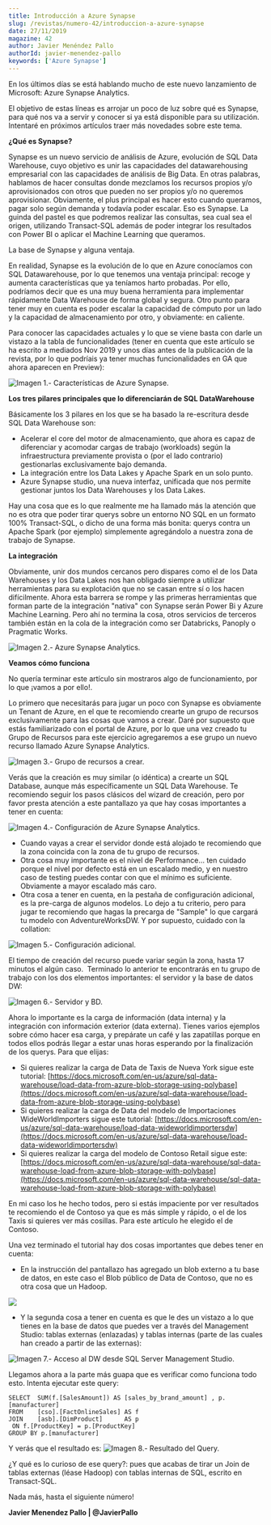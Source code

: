 ```yaml
---
title: Introducción a Azure Synapse
slug: /revistas/numero-42/introduccion-a-azure-synapse
date: 27/11/2019
magazine: 42
author: Javier Menéndez Pallo
authorId: javier-menendez-pallo
keywords: ['Azure Synapse']
---
```






En los últimos días se está hablando mucho de este nuevo lanzamiento de Microsoft: Azure Synapse Analytics.

El objetivo de estas líneas es arrojar un poco de luz sobre qué es Synapse, para qué nos va a servir y conocer si ya está disponible para su utilización. Intentaré en próximos artículos traer más novedades sobre este tema.

**¿Qué es Synapse?**

Synapse es un nuevo servicio de análisis de Azure, evolución de SQL Data Warehouse, cuyo objetivo es unir las capacidades del datawarehousing empresarial con las capacidades de análisis de Big Data. En otras palabras, hablamos de hacer consultas donde mezclamos los recursos propios y/o aprovisionados con otros que pueden no ser propios y/o no queremos aprovisionar. Obviamente, el plus principal es hacer esto cuando queramos, pagar solo según demanda y todavía poder escalar. Eso es Synapse. La guinda del pastel es que podremos realizar las consultas, sea cual sea el origen, utilizando Transact-SQL además de poder integrar los resultados con Power BI o aplicar el Machine Learning que queramos.

La base de Synapse y alguna ventaja.

En realidad, Synapse es la evolución de lo que en Azure conocíamos con SQL Datawarehouse, por lo que tenemos una ventaja principal: recoge y aumenta características que ya teníamos harto probadas. Por ello, podríamos decir que es una muy buena herramienta para implementar rápidamente Data Warehouse de forma global y segura. Otro punto para tener muy en cuenta es poder escalar la capacidad de cómputo por un lado y la capacidad de almacenamiento por otro, y obviamente: en caliente.

Para conocer las capacidades actuales y lo que se viene basta con darle un vistazo a la tabla de funcionalidades (tener en cuenta que este artículo se ha escrito a mediados Nov 2019 y unos días antes de la publicación de la revista, por lo que podríais ya tener muchas funcionalidades en GA que ahora aparecen en Preview):

![Imagen 1.- Características de Azure Synapse.](../../../images/numero42/introduccion-a-azure-synapse/image1.png)

**Los tres pilares principales que lo diferenciarán de SQL DataWarehouse**

Básicamente los 3 pilares en los que se ha basado la re-escritura desde SQL Data Warehouse son:

- Acelerar el core del motor de almacenamiento, que ahora es capaz de diferenciar y acomodar cargas de trabajo (workloads) según la infraestructura previamente provista o (por el lado contrario) gestionarlas exclusivamente bajo demanda.
- La integración entre los Data Lakes y Apache Spark en un solo punto.
- Azure Synapse studio, una nueva interfaz, unificada que nos permite gestionar juntos los Data Warehouses y los Data Lakes.


Hay una cosa que es lo que realmente me ha llamado más la atención que no es otra que poder tirar querys sobre un entorno NO SQL en un formato 100% Transact-SQL, o dicho de una forma más bonita: querys contra un Apache Spark (por ejemplo) simplemente agregándolo a nuestra zona de trabajo de Synapse.

**La integración**

Obviamente, unir dos mundos cercanos pero dispares como el de los Data Warehouses y los Data Lakes nos han obligado siempre a utilizar herramientas para su explotación que no se casan entre sí o los hacen difícilmente. Ahora esta barrera se rompe y las primeras herramientas que forman parte de la integración "nativa" con Synapse serán Power Bi y Azure Machine Learning. Pero ahí no termina la cosa, otros servicios de terceros también están en la cola de la integración como ser Databricks, Panoply o Pragmatic Works.

![Imagen 2.- Azure Synapse Analytics.](../../../images/numero42/introduccion-a-azure-synapse/image5.png)

**Veamos cómo funciona**

No quería terminar este artículo sin mostraros algo de funcionamiento, por lo que ¡vamos a por ello!.

Lo primero que necesitarás para jugar un poco con Synapse es obviamente un Tenant de Azure, en el que te recomiendo crearte un grupo de recursos exclusivamente para las cosas que vamos a crear. Daré por supuesto que estás familiarizado con el portal de Azure, por lo que una vez creado tu Grupo de Recursos para este ejercicio agregaremos a ese grupo un nuevo recurso llamado Azure Synapse Analytics.

![Imagen 3.- Grupo de recursos a crear.](../../../images/numero42/introduccion-a-azure-synapse/image6.png)

Verás que la creación es muy similar (o idéntica) a crearte un SQL Database, aunque más específicamente un SQL Data Warehouse. Te recomiendo seguir los pasos clásicos del wizard de creación, pero por favor presta atención a este pantallazo ya que hay cosas importantes a tener en cuenta:

![Imagen 4.- Configuración de Azure Synapse Analytics.](../../../images/numero42/introduccion-a-azure-synapse/image7.png)

- Cuando vayas a crear el servidor donde está alojado te recomiendo que la zona coincida con la zona de tu grupo de recursos.
- Otra cosa muy importante es el nivel de Performance… ten cuidado porque el nivel por defecto está en un escalado medio, y en nuestro caso de testing puedes contar con que el mínimo es suficiente. Obviamente a mayor escalado más caro.
- Otra cosa a tener en cuenta, en la pestaña de configuración adicional, es la pre-carga de algunos modelos. Lo dejo a tu criterio, pero para jugar te recomiendo que hagas la precarga de "Sample" lo que cargará tu modelo con AdventureWorksDW. Y por supuesto, cuidado con la collation: ​


![Imagen 5.- Configuración adicional.](../../../images/numero42/introduccion-a-azure-synapse/image8.png)

El tiempo de creación del recurso puede variar según la zona, hasta 17 minutos el algún caso.  Terminado lo anterior te encontrarás en tu grupo de trabajo con los dos elementos importantes: el servidor y la base de datos DW:

![Imagen 6.- Servidor y BD.](../../../images/numero42/introduccion-a-azure-synapse/image9.png)

Ahora lo importante es la carga de información (data interna) y la integración con información exterior (data externa). Tienes varios ejemplos sobre cómo hacer esa carga, y prepárate un café y las zapatillas porque en todos ellos podrás llegar a estar unas horas esperando por la finalización de los querys. Para que elijas:

- Si quieres realizar la carga de Data de Taxis de Nueva York sigue este tutorial: [https://docs.microsoft.com/en-us/azure/sql-data-warehouse/load-data-from-azure-blob-storage-using-polybase](https://docs.microsoft.com/en-us/azure/sql-data-warehouse/load-data-from-azure-blob-storage-using-polybase)
- Si quieres realizar la carga de Data del modelo de Importaciones WideWorldImporters sigue este tutorial: [https://docs.microsoft.com/en-us/azure/sql-data-warehouse/load-data-wideworldimportersdw](https://docs.microsoft.com/en-us/azure/sql-data-warehouse/load-data-wideworldimportersdw)
- Si quieres realizar la carga del modelo de Contoso Retail sigue este: [https://docs.microsoft.com/en-us/azure/sql-data-warehouse/sql-data-warehouse-load-from-azure-blob-storage-with-polybase](https://docs.microsoft.com/en-us/azure/sql-data-warehouse/sql-data-warehouse-load-from-azure-blob-storage-with-polybase)


En mi caso los he hecho todos, pero si estás impaciente por ver resultados te recomiendo el de Contoso ya que es más simple y rápido, o el de los Taxis si quieres ver más cosillas. Para este artículo he elegido el de Contoso.

Una vez terminado el tutorial hay dos cosas importantes que debes tener en cuenta:

- En la instrucción del pantallazo has agregado un blob externo a tu base de datos, en este caso el Blob público de Data de Contoso, que no es otra cosa que un Hadoop. ​


![](../../../images/numero42/introduccion-a-azure-synapse/image10.png)

- Y la segunda cosa a tener en cuenta es que le des un vistazo a lo que tienes en la base de datos que puedes ver a través del Management Studio: tablas externas (enlazadas) y tablas internas (parte de las cuales han creado a partir de las externas):


![Imagen 7.- Acceso al DW desde SQL Server Management Studio.](../../../images/numero42/introduccion-a-azure-synapse/image11.png)

Llegamos ahora a la parte más guapa que es verificar como funciona todo esto. Intenta ejecutar este query:

```
SELECT  SUM(f.[SalesAmount]) AS [sales_by_brand_amount] , p.[manufacturer]
FROM    [cso].[FactOnlineSales] AS f
JOIN    [asb].[DimProduct]      AS p 
 ON f.[ProductKey] = p.[ProductKey]
GROUP BY p.[manufacturer]
```

Y verás que el resultado es:
![Imagen 8.- Resultado del Query.](../../../images/numero42/introduccion-a-azure-synapse/image12.png)

¿Y qué es lo curioso de ese query?: pues que acabas de tirar un Join de tablas externas (léase Hadoop) con tablas internas de SQL, escrito en Transact-SQL.

Nada más, hasta el siguiente número!

**Javier Menendez Pallo | @JavierPallo​** 
 
